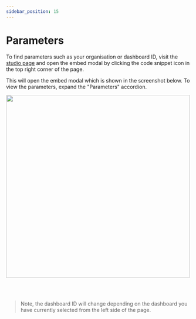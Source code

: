 ```yaml
---
sidebar_position: 15
---
```


# Parameters

To find parameters such as your organisation or dashboard ID, visit the [studio page](https://app.vizzly.co/studio) and open the embed modal by clicking the code snippet icon in the top right corner of the page.

This will open the embed modal which is shown in the screenshot below. To view the parameters, expand the "Parameters" accordion.

<img width="500px" src="/img/parameters-screenshot.png" />

<br /><br />

> Note, the dashboard ID will change depending on the dashboard you have currently selected from the left side of the page.